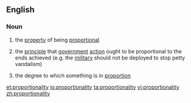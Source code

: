 ==English==

===Noun===
{{en-noun|proportionalities|-}}

#{{uncountable}} the [[property]] of being [[proportional]]
#{{uncountable}} the [[principle]] that [[government]] [[action]] ought to be proportional to the ends achieved (e.g. the [[military]] should not be deployed to stop petty vandalism)
#{{countable}} the degree to which something is in [[proportion]]

[[et:proportionality]]
[[io:proportionality]]
[[ta:proportionality]]
[[vi:proportionality]]
[[zh:proportionality]]